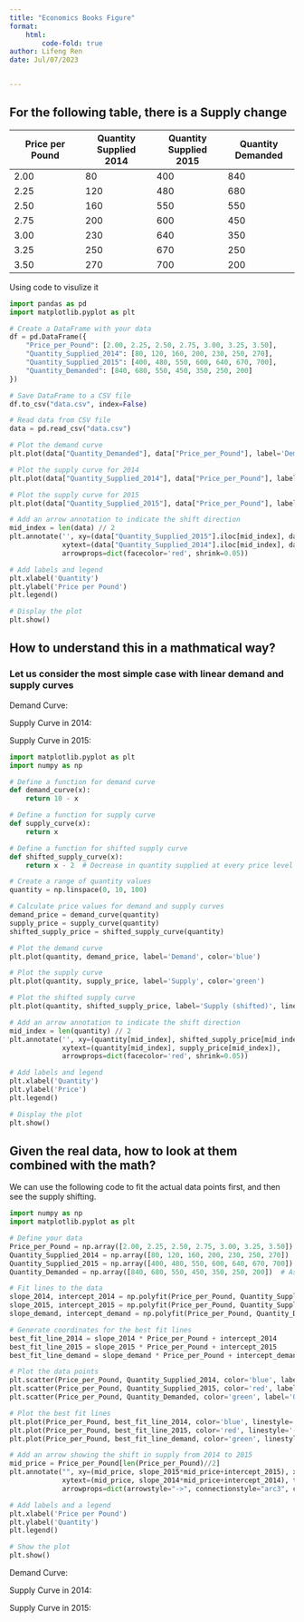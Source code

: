 ```yaml
---
title: "Economics Books Figure"
format: 
    html:
        code-fold: true
author: Lifeng Ren
date: Jul/07/2023


---
```


## For the following table, there is a Supply change
| Price per Pound | Quantity Supplied 2014 | Quantity Supplied 2015 | Quantity Demanded |
|---|---|---|---|
| 2.00 | 80 | 400 | 840 |
| 2.25 | 120 | 480 | 680 |
| 2.50 | 160 | 550 | 550 |
| 2.75 | 200 | 600 | 450 |
| 3.00 | 230 | 640 | 350 |
| 3.25 | 250 | 670 | 250 |
| 3.50 | 270 | 700 | 200 |

Using code to visulize it
```python
import pandas as pd
import matplotlib.pyplot as plt

# Create a DataFrame with your data
df = pd.DataFrame({
    "Price_per_Pound": [2.00, 2.25, 2.50, 2.75, 3.00, 3.25, 3.50],
    "Quantity_Supplied_2014": [80, 120, 160, 200, 230, 250, 270],
    "Quantity_Supplied_2015": [400, 480, 550, 600, 640, 670, 700],
    "Quantity_Demanded": [840, 680, 550, 450, 350, 250, 200]
})

# Save DataFrame to a CSV file
df.to_csv("data.csv", index=False)

# Read data from CSV file
data = pd.read_csv("data.csv")

# Plot the demand curve
plt.plot(data["Quantity_Demanded"], data["Price_per_Pound"], label='Demand', color='blue')

# Plot the supply curve for 2014
plt.plot(data["Quantity_Supplied_2014"], data["Price_per_Pound"], label='Supply 2014', color='green')

# Plot the supply curve for 2015
plt.plot(data["Quantity_Supplied_2015"], data["Price_per_Pound"], label='Supply 2015', linestyle='--', color='green')

# Add an arrow annotation to indicate the shift direction
mid_index = len(data) // 2
plt.annotate('', xy=(data["Quantity_Supplied_2015"].iloc[mid_index], data["Price_per_Pound"].iloc[mid_index]),
             xytext=(data["Quantity_Supplied_2014"].iloc[mid_index], data["Price_per_Pound"].iloc[mid_index]),
             arrowprops=dict(facecolor='red', shrink=0.05))

# Add labels and legend
plt.xlabel('Quantity')
plt.ylabel('Price per Pound')
plt.legend()

# Display the plot
plt.show()

```

## How to understand this in a mathmatical way?

### Let us consider the most simple case with linear demand and supply curves
Demand Curve:
\begin{equation}
    D(q) = 10-x
\end{equation}

Supply Curve in 2014:
\begin{equation}
     S(q) = x
\end{equation}

Supply Curve in 2015:
\begin{equation}
     S(q) = x - 2
\end{equation}

```python
import matplotlib.pyplot as plt
import numpy as np

# Define a function for demand curve
def demand_curve(x):
    return 10 - x

# Define a function for supply curve
def supply_curve(x):
    return x

# Define a function for shifted supply curve
def shifted_supply_curve(x):
    return x - 2  # Decrease in quantity supplied at every price level

# Create a range of quantity values
quantity = np.linspace(0, 10, 100)

# Calculate price values for demand and supply curves
demand_price = demand_curve(quantity)
supply_price = supply_curve(quantity)
shifted_supply_price = shifted_supply_curve(quantity)

# Plot the demand curve
plt.plot(quantity, demand_price, label='Demand', color='blue')

# Plot the supply curve
plt.plot(quantity, supply_price, label='Supply', color='green')

# Plot the shifted supply curve
plt.plot(quantity, shifted_supply_price, label='Supply (shifted)', linestyle='--', color='green')

# Add an arrow annotation to indicate the shift direction
mid_index = len(quantity) // 2
plt.annotate('', xy=(quantity[mid_index], shifted_supply_price[mid_index]), 
             xytext=(quantity[mid_index], supply_price[mid_index]), 
             arrowprops=dict(facecolor='red', shrink=0.05))

# Add labels and legend
plt.xlabel('Quantity')
plt.ylabel('Price')
plt.legend()

# Display the plot
plt.show()


```

## Given the real data, how to look at them combined with the math?
We can use the following code to fit the actual data points first, and then see the supply shifting.
```python
import numpy as np
import matplotlib.pyplot as plt

# Define your data
Price_per_Pound = np.array([2.00, 2.25, 2.50, 2.75, 3.00, 3.25, 3.50])
Quantity_Supplied_2014 = np.array([80, 120, 160, 200, 230, 250, 270])
Quantity_Supplied_2015 = np.array([400, 480, 550, 600, 640, 670, 700])
Quantity_Demanded = np.array([840, 680, 550, 450, 350, 250, 200])  # Assuming this is your demand data

# Fit lines to the data
slope_2014, intercept_2014 = np.polyfit(Price_per_Pound, Quantity_Supplied_2014, 1)
slope_2015, intercept_2015 = np.polyfit(Price_per_Pound, Quantity_Supplied_2015, 1)
slope_demand, intercept_demand = np.polyfit(Price_per_Pound, Quantity_Demanded, 1)  # Fitting demand data

# Generate coordinates for the best fit lines
best_fit_line_2014 = slope_2014 * Price_per_Pound + intercept_2014
best_fit_line_2015 = slope_2015 * Price_per_Pound + intercept_2015
best_fit_line_demand = slope_demand * Price_per_Pound + intercept_demand  # Line for demand

# Plot the data points
plt.scatter(Price_per_Pound, Quantity_Supplied_2014, color='blue', label='Quantity Supplied 2014')
plt.scatter(Price_per_Pound, Quantity_Supplied_2015, color='red', label='Quantity Supplied 2015')
plt.scatter(Price_per_Pound, Quantity_Demanded, color='green', label='Quantity Demanded')  # Plotting demand data

# Plot the best fit lines
plt.plot(Price_per_Pound, best_fit_line_2014, color='blue', linestyle='-')
plt.plot(Price_per_Pound, best_fit_line_2015, color='red', linestyle='--')
plt.plot(Price_per_Pound, best_fit_line_demand, color='green', linestyle='-')  # Plotting demand line

# Add an arrow showing the shift in supply from 2014 to 2015
mid_price = Price_per_Pound[len(Price_per_Pound)//2]
plt.annotate("", xy=(mid_price, slope_2015*mid_price+intercept_2015), xycoords='data',
             xytext=(mid_price, slope_2014*mid_price+intercept_2014), textcoords='data',
             arrowprops=dict(arrowstyle="->", connectionstyle="arc3", color='red'))

# Add labels and a legend
plt.xlabel('Price per Pound')
plt.ylabel('Quantity')
plt.legend()

# Show the plot
plt.show()
```

Demand Curve:
\begin{equation}
    D(q) = 1645-x
\end{equation}

Supply Curve in 2014:
\begin{equation}
     S(q) = -166.43 +128.57 \times x 
\end{equation}

Supply Curve in 2015:
\begin{equation}
     S(q) = 38.93 + 195.71 \times x
\end{equation}
